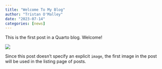 ```yaml
---
title: "Welcome To My Blog"
author: "Tristan O'Malley"
date: "2023-07-14"
categories: [news]
---
```


This is the first post in a Quarto blog. Welcome!

![](thumbnail.jpg)

Since this post doesn't specify an explicit `image`, the first image in the post will be used in the listing page of posts.
